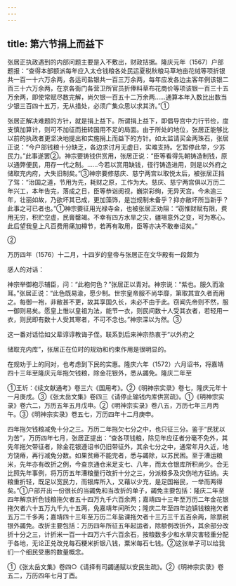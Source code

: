 ```yaml
---
---
---
```

title: 第六节捐上而益下
---



张居正执政遇到的内部问题主要是入不敷出，财政拮据。隆庆元年（1567）户部题报：“查得本部额派每年应入太仓钱粮各处民运夏税秋粮马草地亩花绒等项折银共一百一十六万余两，各运司盐银共一百三万余两，每年应发各边主客年例该银二百三十六万余两，在京各衙门各营卫所官员折俸料草布花商价等项该银一百三十五万余两，即使常赋尽数完解，尚欠银一百五十二万余两……通算本年入数比出数当少银三百四十五万，无从措处，必须广集众思以求其济。”①

张居正解决难题的方针，就是捐上益下。所谓捐上益下，即倡导宫中力行节俭，度支慎加算计，则可不加征而扭转国用不足的局面。由于所处的地位，张居正能够比以前的执政者更坚决地提出和实施捐上而益下的方针。如太监请买金两珠石，张居正说：“今户部钱粮十分缺乏，各边求讨月无虚日，实难支持。乞暂停此举，少苏民力。”此事遂罢②。神宗要铸钱供赏用，张居正说：“臣等看得先朝铸造制钱，原以通弊便民，用存一代之制。……今若以赏用缺钱，径行铸造进用，则是以外府之储取充内府，大失旧制矣。”③神宗要修慈庆、慈宁两宫以取悦太后，被张居正挡了驾：“治国之道，节用为先，耗财之原，工作为大。慈庆、慈宁两宫俱以万历二年兴工，本年告完，落成之日，臣等恭诣阅视，巍崇彩绚，无异天宫。今未逾三年，壮丽如故，乃欲坏其已成，更加藻饰，是岂规制未备乎？抑亦敝坏所当新乎？此事之可已者也。”①神宗要征用光禄寺金，也被张居正劝阻：“窃惟财赋有限，费用无穷，积贮空虚，民膏罄竭。不幸有四方水旱之灾，疆埸意外之变，可为寒心。此后望我皇上凡百费用痛加樽节，若再有取用，臣等亦决不敢奉诏矣。”

②

万历四年（1576）十二月，十四岁的皇帝与张居正在文华殿有一段颇为

感人的对话：

神宗举御袍示辅臣，问：“此袍何色？”张居正以青对。神宗说：“紫也。服久而渝耳。”张居正说：“此色既易渝，愿少制。世宗皇帝服不尚华靡，第取其宜久者而用之。每御一袍，非敝甚不更，故其享国久长，未必不由于此。窃闻先帝则不然，服一御则易矣。愿皇上惟以皇祖为法，能节一衣，则民间数十人受其衣者，若轻用一衣，则民即有数十人受其寒者，不可不念也。”神宗深以为然。③

这一番对话恰如父辈谆谆教诲子侄。联系到后来神宗热衷于“以外府之

储取充内库”，张居正在位时的规劝和约束作用是很明显的。

在规劝于上的同对，也考虑到下民的实惠。隆庆六年（1572）六月诏书，将嘉靖四十三年至隆庆元年拖欠钱粮，除金花银外，悉从蠲免。隆庆二年至

①王圻：《续文献通考》卷三六《国用考》。②《明神宗实录》卷七，隆庆元年十一月庚戌。③《张太岳文集》卷四三《请停止输钱内库供赏疏》。①《明神宗实录》卷六二，万历五年五月戊申。②《明神宗实录》卷八五，万历七年三月丙午。③《明神宗实录》卷五七，万历四年十二月庚申。

四年拖欠钱粮减免十分之三。万历二年拖欠七分之中，也只征三分。鉴于“民犹以为苦”，万历四年七月，张居正提出：“查各项钱粮，除见年应征者分毫不免外，其先年拖欠带征者，除金花银遵诏书仍旧带征外，其余七分之中，通常年月久近，地方饶瘠，再行减免分数。如果贫瘠不能完者，悉与蠲除，以苏民困。至于漕运粮米，先年亦有改折之例，今查京通仓米足支七、八年，而太仓银库所积尚少。合无比照先年事例，将万历五年漕粮量行改折十分之三，分派粮多及灾伤地方征纳。夫粮重折轻，既足以宽民力，而银库所入，又藉以少充，是足国裕民，一举而两得矣。”①户部开出一份很长的当蠲免和当改折的单子，蠲免主要包括：隆庆二年至四年解京折色钱粮拖欠者五十四万九千六百余两；嘉靖四十三年至万历二年金花银拖欠者六十五万九千九十五两，免嘉靖年间所欠；隆庆二年至四年边镇钱粮拖欠者五万二千多两；嘉靖四十三年至万历二年盐课拖欠者十三万三千五百余两，除票税银外蠲免。改折主要包括：万历四年所征五年起运者，除额例改折外，其余部分改折十分之三，计折米一百一十四万六千六百余石，按粮数多少和水旱灾害轻重分配于各地，无论正兑改兑每石粳米折银八钱，粟米每石七钱。②这张单子可以给我们一个细民受惠的数量概念。

①《张太岳文集》卷四○《请择有司蠲通赋以安民生疏》。②《明神宗实录》卷五二，万历四年七月丁酉。
